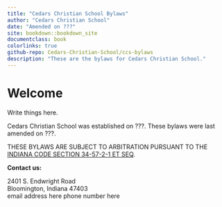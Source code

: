 ```yaml
--- 
title: "Cedars Christian School Bylaws"
author: "Cedars Christian School"
date: "Amended on ???"
site: bookdown::bookdown_site
documentclass: book
colorlinks: true
github-repo: Cedars-Christian-School/ccs-bylaws
description: "These are the bylaws for Cedars Christian School."
---
```


# Welcome {-}

Write things here.

Cedars Christian School was established on ???. These bylaws were last amended on ???.

THESE BYLAWS ARE SUBJECT TO ARBITRATION PURSUANT TO THE [INDIANA CODE SECTION 34-57-2-1 ET SEQ](https://iga.in.gov/legislative/laws/2022/ic/titles/034#34-57-2-1).

**Contact us:**

2401 S. Endwright Road  
Bloomington, Indiana 47403  
email address here
phone number here

<!--- End of frontmatter, start of regular page numbering-->
\mainmatter